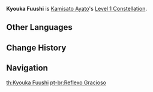 {{Constellation Infobox
|image       = Constellation Kyouka Fuushi.png
|description = [[Shunsuiken]] DMG is increased by 40% against opponents with 50% HP or less.
|level       = 1
|character   = Kamisato Ayato
|utility1    = Percentage DMG Increase
|utility2    = Enemy HP Dependent
}}
'''Kyouka Fuushi''' is [[Kamisato Ayato]]'s [[Level 1 Constellation]].
<!--
==Gameplay Notes==

==Preview==
-->
==Other Languages==
{{Other Languages
|en      = Kyouka Fuushi
|zhs     = 镜华风姿
|zhs_rm  = Jìng huá fēngzī
|zht     = 鏡華風姿
|zht_rm  = Jìng huá fēngzī
|zh_tl   = Graceful Flower Mirror
|ja      = 鏡華風姿
|ja_rm   = Kyouka Fuushi
|ja_tl   = Mirror Flower's Appearance
|ko      = 거울 속의 자태
|ko_rm   = Geo'ul Sok-ui Jatae
|ko_tl   = Figure in the Mirror
|es      = Reflejo grácil
|es_tl   = Graceful Reflection
|fr      = Reflet gracieux
|fr_tl   = Graceful Reflection
|ru      = Кёка фуси
|th      = Kyouka Fuushi
|vi      = Kyouka Fuushi
|de      = Kyouka Fuushi
|id      = Kyouka Fuushi
|pt      = Reflexo Gracioso
|pt_tl   = 
}}

==Change History==
{{Change History|2.6}}

==Navigation==
{{Talent Navbox|Kamisato Ayato}}

[[th:Kyouka Fuushi]]
[[pt-br:Reflexo Gracioso]]